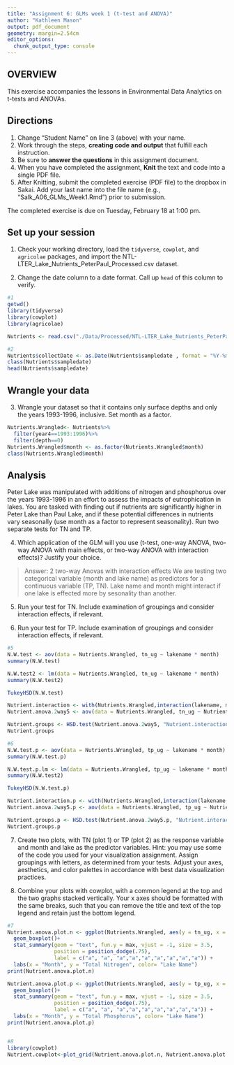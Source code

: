 ```yaml
---
title: "Assignment 6: GLMs week 1 (t-test and ANOVA)"
author: "Kathleen Mason"
output: pdf_document
geometry: margin=2.54cm
editor_options: 
  chunk_output_type: console
---
```


## OVERVIEW

This exercise accompanies the lessons in Environmental Data Analytics on t-tests and ANOVAs. 

## Directions
1. Change "Student Name" on line 3 (above) with your name.
3. Work through the steps, **creating code and output** that fulfill each instruction.
4. Be sure to **answer the questions** in this assignment document.
6. When you have completed the assignment, **Knit** the text and code into a single PDF file.
8. After Knitting, submit the completed exercise (PDF file) to the dropbox in Sakai. Add your last name into the file name (e.g., "Salk_A06_GLMs_Week1.Rmd") prior to submission.

The completed exercise is due on Tuesday, February 18 at 1:00 pm.

## Set up your session

1. Check your working directory, load the `tidyverse`, `cowplot`, and `agricolae` packages, and import the NTL-LTER_Lake_Nutrients_PeterPaul_Processed.csv dataset. 

2. Change the date column to a date format. Call up `head` of this column to verify.


```r
#1
getwd()
library(tidyverse)
library(cowplot)
library(agricolae)

Nutrients <- read.csv("./Data/Processed/NTL-LTER_Lake_Nutrients_PeterPaul_Processed.csv")

#2
Nutrients$collectDate <- as.Date(Nutrients$sampledate , format = "%Y-%m-%d")
class(Nutrients$sampledate)
head(Nutrients$sampledate)

```


## Wrangle your data

3. Wrangle your dataset so that it contains only surface depths and only the years 1993-1996, inclusive. Set month as a factor.
```r
Nutrients.Wrangled<- Nutrients%>% 
  filter(year4==1993:1996)%>% 
  filter(depth==0) 
Nutrients.Wrangled$month <- as.factor(Nutrients.Wrangled$month)
class(Nutrients.Wrangled$month)

```

## Analysis

Peter Lake was manipulated with additions of nitrogen and phosphorus over the years 1993-1996 in an effort to assess the impacts of eutrophication in lakes. You are tasked with finding out if nutrients are significantly higher in Peter Lake than Paul Lake, and if these potential differences in nutrients vary seasonally (use month as a factor to represent seasonality). Run two separate tests for TN and TP.

4. Which application of the GLM will you use (t-test, one-way ANOVA, two-way ANOVA with main effects, or two-way ANOVA with interaction effects)? Justify your choice.

> Answer: 2 two-way Anovas with interaction effects
We are testing two categorical variable (month and lake name) as predictors for a continuous variable (TP, TN). Lake name and month might interact if one lake is effected more by sesonality than another.

5. Run your test for TN. Include examination of groupings and consider interaction effects, if relevant.

6. Run your test for TP. Include examination of groupings and consider interaction effects, if relevant.

```r
#5
N.W.test <- aov(data = Nutrients.Wrangled, tn_ug ~ lakename * month)
summary(N.W.test)

N.W.test2 <- lm(data = Nutrients.Wrangled, tn_ug ~ lakename * month)
summary(N.W.test2)

TukeyHSD(N.W.test)

Nutrient.interaction <- with(Nutrients.Wrangled,interaction(lakename, month))
Nutrient.anova.2way5 <- aov(data = Nutrients.Wrangled, tn_ug ~ Nutrient.interaction)

Nutrient.groups <- HSD.test(Nutrient.anova.2way5, "Nutrient.interaction", group = TRUE)
Nutrient.groups

#6
N.W.test.p <- aov(data = Nutrients.Wrangled, tp_ug ~ lakename * month)
summary(N.W.test.p)

N.W.test.p.lm <- lm(data = Nutrients.Wrangled, tp_ug ~ lakename * month)
summary(N.W.test2)

TukeyHSD(N.W.test.p)

Nutrient.interaction.p <- with(Nutrients.Wrangled,interaction(lakename, month))
Nutrient.anova.2way5.p <- aov(data = Nutrients.Wrangled, tp_ug ~ Nutrient.interaction.p)

Nutrient.groups.p <- HSD.test(Nutrient.anova.2way5.p, "Nutrient.interaction.p", group = TRUE)
Nutrient.groups.p
```

7. Create two plots, with TN (plot 1) or TP (plot 2) as the response variable and month and lake as the predictor variables. Hint: you may use some of the code you used for your visualization assignment. Assign groupings with letters, as determined from your tests. Adjust your axes, aesthetics, and color palettes in accordance with best data visualization practices.

8. Combine your plots with cowplot, with a common legend at the top and the two graphs stacked vertically. Your x axes should be formatted with the same breaks, such that you can remove the title and text of the top legend and retain just the bottom legend. 

```r
#7
Nutrient.anova.plot.n <- ggplot(Nutrients.Wrangled, aes(y = tn_ug, x = month, color = lakename)) +
  geom_boxplot()+
  stat_summary(geom = "text", fun.y = max, vjust = -1, size = 3.5, 
               position = position_dodge(.75),
               label = c("a", "a", "a","a","a","a","a","a","a")) +
  labs(x = "Month", y = "Total Nitrogen", color= "Lake Name") 
print(Nutrient.anova.plot.n)

Nutrient.anova.plot.p <- ggplot(Nutrients.Wrangled, aes(y = tp_ug, x = month, color = lakename)) +
  geom_boxplot()+
  stat_summary(geom = "text", fun.y = max, vjust = -1, size = 3.5, 
               position = position_dodge(.75),
               label = c("a", "a", "a","a","a","a","a","a","a")) +
  labs(x = "Month", y = "Total Phosphorus", color= "Lake Name") 
print(Nutrient.anova.plot.p)


#8
library(cowplot)
Nutrient.cowplot<-plot_grid(Nutrient.anova.plot.n, Nutrient.anova.plot.p, nrow = 2, align = 'v', rel_heights = c(1.25, 1))

```




